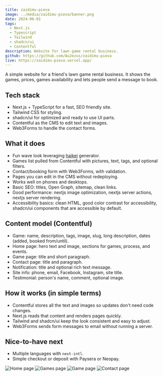 ```yaml
---
title: zaidimu-pieva
image: ../media/zaidimu-pieva/banner.png
date: 2024-06-01
tags:
  - Next.js
  - Typescript
  - Tailwind
  - shadcn/ui
  - Contentful
description: Website for lawn game rental business.
github: https://github.com/AuJezus/zaidimu-pieva
live: https://zaidimu-pieva.vercel.app/
---
```


A simple website for a friend's lawn game rental business. It shows the games,
prices, games availability and lets people send a message to book.

## Tech stack

- Next.js + TypeScript for a fast, SEO friendly site.
- Tailwind CSS for styling.
- shadcn/ui for optimized and ready to use UI parts.
- Contentful as the CMS to edit text and images.
- Web3Forms to handle the contact forms.

## What it does

- Fun wave look leveraging [haikei](https://haikei.app/) generator.
- Games list pulled from Contentful with pictures, text, tags, and optional filters.
- Contact/booking form with Web3Forms, with validation.
- Pages you can edit in the CMS without redeploying.
- Works well on phones and desktops.
- Basic SEO: titles, Open Graph, sitemap, clean links.
- Good performance: nextjs image optimization, nextjs server actions, nextjs server rendering.
- Accessibility basics: clean HTML, good color contrast for accessibility, shadcn/ui components that are accessible by default.

## Content model (Contentful)

- Game: name, description, tags, image, slug, long description, dates (added, booked from/until).
- Home page: hero text and image, sections for games, process, and events.
- Game page: title and short paragraph.
- Contact page: title and paragraph.
- Notification: title and optional rich text message.
- Site info: phone, email, Facebook, Instagram, site title.
- Testimonial: person's name, comment, optional image.

## How it works (in simple terms)

- Contentful stores all the text and images so updates don't need code changes.
- Next.js reads that content and renders pages quickly.
- Tailwind and shadcn/ui keep the look consistent and easy to adjust.
- Web3Forms sends form messages to email without running a server.

## Nice-to-have next

- Multiple languages with `next-intl`.
- Simple checkout or deposit with Paysera or Neopay.

![Home page](../media/zaidimu-pieva/home.png)
![Games page](../media/zaidimu-pieva/zaidimai-page.png)
![Game page](../media/zaidimu-pieva/zaidimas-page.png)
![Contact page](../media/zaidimu-pieva/contact-page.png)
